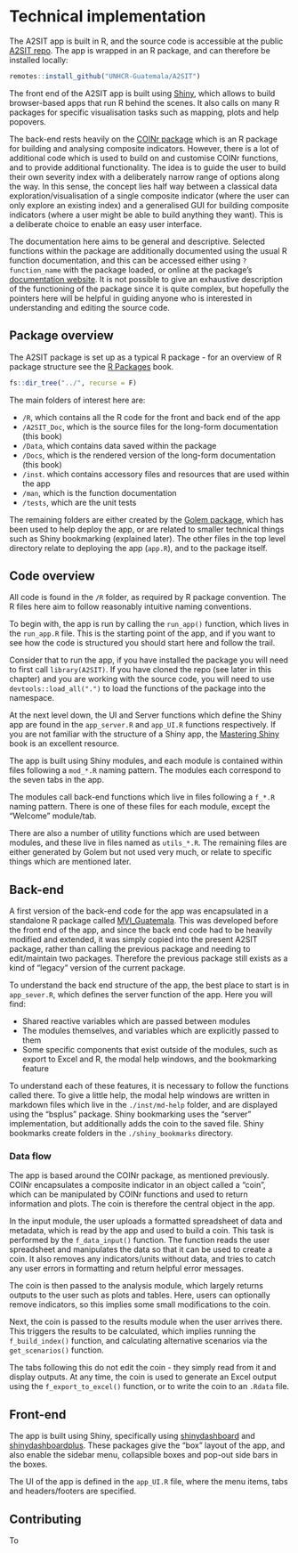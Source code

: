 # Technical implementation

The A2SIT app is built in R, and the source code is accessible at the public [A2SIT repo](https://github.com/UNHCR-Guatemala/A2SIT/). The app is wrapped in an R package, and can therefore be installed locally:

```r
remotes::install_github("UNHCR-Guatemala/A2SIT")
```


The front end of the A2SIT app is built using [Shiny](https://shiny.posit.co/), which allows to build browser-based apps that run R behind the scenes. It also calls on many R packages for specific visualisation tasks such as mapping, plots and help popovers.

The back-end rests heavily on the [COINr package](https://bluefoxr.github.io/COINr/) which is an R package for building and analysing composite indicators. However, there is a lot of additional code which is used to build on and customise COINr functions, and to provide additional functionality. The idea is to guide the user to build their own severity index with a deliberately narrow range of options along the way. In this sense, the concept lies half way between a classical data exploration/visualisation of a single composite indicator (where the user can only explore an existing index) and a generalised GUI for building composite indicators (where a user might be able to build anything they want). This is a deliberate choice to enable an easy user interface.

The documentation here aims to be general and descriptive. Selected functions within the package are additionally documented using the usual R function documentation, and this can be accessed either using `?function_name` with the package loaded, or online at the package's [documentation website](https://unhcr-guatemala.github.io/A2SIT/). It is not possible to give an exhaustive description of the functioning of the package since it is quite complex, but hopefully the pointers here will be helpful in guiding anyone who is interested in understanding and editing the source code.

## Package overview

The A2SIT package is set up as a typical R package - for an overview of R package structure see the [R Packages](https://r-pkgs.org/) book.

```r
fs::dir_tree("../", recurse = F)
```

The main folders of interest here are:

* `/R`, which contains all the R code for the front and back end of the app
* `/A2SIT_Doc`, which is the source files for the long-form documentation (this book)
* `/Data`, which contains data saved within the package
* `/Docs`, which is the rendered version of the long-form documentation (this book)
* `/inst`. which contains accessory files and resources that are used within the app
* `/man`, which is the function documentation
* `/tests`, which are the unit tests

The remaining folders are either created by the [Golem package](https://thinkr-open.github.io/golem/), which has been used to help deploy the app, or are related to smaller technical things such as Shiny bookmarking (explained later). The other files in the top level directory relate to deploying the app (`app.R`), and to the package itself.

## Code overview

All code is found in the `/R` folder, as required by R package convention. The R files here aim to follow reasonably intuitive naming conventions.

To begin with, the app is run by calling the `run_app()` function, which lives in the `run_app.R` file. This is the starting point of the app, and if you want to see how the code is structured you should start here and follow the trail.

Consider that to run the app, if you have installed the package you will need to first call `library(A2SIT)`. If you have cloned the repo (see later in this chapter) and you are working with the source code, you will need to use `devtools::load_all(".")` to load the functions of the package into the namespace.

At the next level down, the UI and Server functions which define the Shiny app are found in the `app_server.R` and `app_UI.R` functions respectively. If you are not familiar with the structure of a Shiny app, the [Mastering Shiny](https://mastering-shiny.org/) book is an excellent resource.

The app is built using Shiny modules, and each module is contained within files following a `mod_*.R` naming pattern. The modules each correspond to the seven tabs in the app.

The modules call back-end functions which live in files following a `f_*.R` naming pattern. There is one of these files for each module, except the "Welcome" module/tab.

There are also a number of utility functions which are used between modules, and these live in files named as `utils_*.R`. The remaining files are either generated by Golem but not used very much, or relate to specific things which are mentioned later.

## Back-end

A first version of the back-end code for the app was encapsulated in a standalone R package called [MVI_Guatemala](https://github.com/martinepunhcr/MVI_Guatemala). This was developed before the front end of the app, and since the back end code had to be heavily modified and extended, it was simply copied into the present A2SIT package, rather than calling the previous package and needing to edit/maintain two packages. Therefore the previous package still exists as a kind of "legacy" version of the current package.

To understand the back end structure of the app, the best place to start is in `app_sever.R`, which defines the server function of the app. Here you will find:

- Shared reactive variables which are passed between modules
- The modules themselves, and variables which are explicitly passed to them
- Some specific components that exist outside of the modules, such as export to Excel and R, the modal help windows, and the bookmarking feature

To understand each of these features, it is necessary to follow the functions called there. To give a little help, the modal help windows are written in markdown files which live in the `./inst/md-help` folder, and are displayed using the "bsplus" package. Shiny bookmarking uses the "server" implementation, but additionally adds the coin to the saved file. Shiny bookmarks create folders in the `./shiny_bookmarks` directory.

### Data flow

The app is based around the COINr package, as mentioned previously. COINr encapsulates a composite indicator in an object called a "coin", which can be manipulated by COINr functions and used to return information and plots. The coin is therefore the central object in the app.

In the input module, the user uploads a formatted spreadsheet of data and metadata, which is read by the app and used to build a coin. This task is performed by the `f_data_input()` function. The function reads the user spreadsheet and manipulates the data so that it can be used to create a coin. It also removes any indicators/units without data, and tries to catch any user errors in formatting and return helpful error messages.

The coin is then passed to the analysis module, which largely returns outputs to the user such as plots and tables. Here, users can optionally remove indicators, so this implies some small modifications to the coin.

Next, the coin is passed to the results module when the user arrives there. This triggers the results to be calculated, which implies running the `f_build_index()` function, and calculating alternative scenarios via the `get_scenarios()` function.

The tabs following this do not edit the coin - they simply read from it and display outputs. At any time, the coin is used to generate an Excel output using the `f_export_to_excel()` function, or to write the coin to an `.Rdata` file.



## Front-end

The app is built using Shiny, specifically using [shinydashboard](https://rstudio.github.io/shinydashboard/) and [shinydashboardplus](https://shinydashboardplus.rinterface.com/). These packages give the "box" layout of the app, and also enable the sidebar menu, collapsible boxes and pop-out side bars in the boxes.

The UI of the app is defined in the `app_UI.R` file, where the menu items, tabs and headers/footers are specified.

## Contributing

To 

